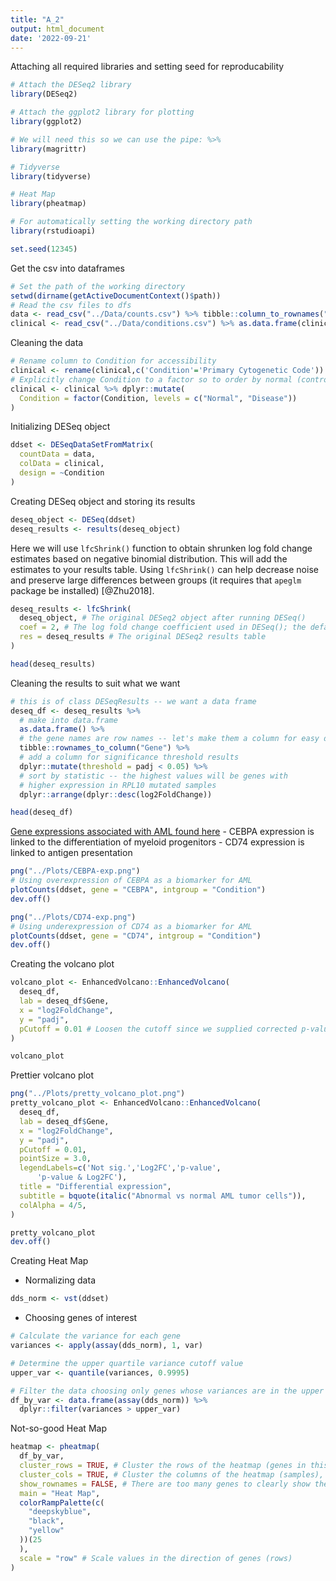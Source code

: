 ```yaml
---
title: "A_2"
output: html_document
date: '2022-09-21'
---
```


Attaching all required libraries and setting seed for reproducability
```r
# Attach the DESeq2 library
library(DESeq2)

# Attach the ggplot2 library for plotting
library(ggplot2)

# We will need this so we can use the pipe: %>%
library(magrittr)

# Tidyverse
library(tidyverse)

# Heat Map
library(pheatmap)

# For automatically setting the working directory path
library(rstudioapi)

set.seed(12345)
```

Get the csv into dataframes
```r
# Set the path of the working directory
setwd(dirname(getActiveDocumentContext()$path))
# Read the csv files to dfs
data <- read_csv("../Data/counts.csv") %>% tibble::column_to_rownames("Gene") # Set "Gene" column to index
clinical <- read_csv("../Data/conditions.csv") %>% as.data.frame(clinical)
```

Cleaning the data
```r
# Rename column to Condition for accessibility
clinical <- rename(clinical,c('Condition'='Primary Cytogenetic Code'))
# Explicitly change Condition to a factor so to order by normal (control):disease
clinical <- clinical %>% dplyr::mutate(
  Condition = factor(Condition, levels = c("Normal", "Disease"))
)
```

Initializing DESeq object
```r
ddset <- DESeqDataSetFromMatrix(
  countData = data,
  colData = clinical,
  design = ~Condition
)
```

Creating DESeq object and storing its results
```r
deseq_object <- DESeq(ddset)
deseq_results <- results(deseq_object)
```

Here we will use `lfcShrink()` function to obtain shrunken log fold change estimates based on negative binomial distribution.
This will add the estimates to your results table. 
Using `lfcShrink()` can help decrease noise and preserve large differences between groups (it requires that `apeglm` package be installed) [@Zhu2018].
```r
deseq_results <- lfcShrink(
  deseq_object, # The original DESeq2 object after running DESeq()
  coef = 2, # The log fold change coefficient used in DESeq(); the default is 2.
  res = deseq_results # The original DESeq2 results table
)
```

```r
head(deseq_results)
```


Cleaning the results to suit what we want
```r
# this is of class DESeqResults -- we want a data frame
deseq_df <- deseq_results %>%
  # make into data.frame
  as.data.frame() %>%
  # the gene names are row names -- let's make them a column for easy display
  tibble::rownames_to_column("Gene") %>%
  # add a column for significance threshold results
  dplyr::mutate(threshold = padj < 0.05) %>%
  # sort by statistic -- the highest values will be genes with
  # higher expression in RPL10 mutated samples
  dplyr::arrange(dplyr::desc(log2FoldChange))
```

```r
head(deseq_df)
```

[Gene expressions associated with AML found here](https://www.ncbi.nlm.nih.gov/pmc/articles/PMC5807040/)
- CEBPA expression is linked to the differentiation of myeloid progenitors 
- CD74 expression is linked to antigen presentation
```r
png("../Plots/CEBPA-exp.png")
# Using overexpression of CEBPA as a biomarker for AML
plotCounts(ddset, gene = "CEBPA", intgroup = "Condition")
dev.off()
```
```r
png("../Plots/CD74-exp.png")
# Using underexpression of CD74 as a biomarker for AML
plotCounts(ddset, gene = "CD74", intgroup = "Condition")
dev.off()
```

Creating the volcano plot
```r
volcano_plot <- EnhancedVolcano::EnhancedVolcano(
  deseq_df,
  lab = deseq_df$Gene,
  x = "log2FoldChange",
  y = "padj",
  pCutoff = 0.01 # Loosen the cutoff since we supplied corrected p-values
)
```
```r
volcano_plot
```

Prettier volcano plot
```r
png("../Plots/pretty_volcano_plot.png")
pretty_volcano_plot <- EnhancedVolcano::EnhancedVolcano(
  deseq_df,
  lab = deseq_df$Gene,
  x = "log2FoldChange",
  y = "padj",
  pCutoff = 0.01,
  pointSize = 3.0,
  legendLabels=c('Not sig.','Log2FC','p-value',
      'p-value & Log2FC'),
  title = "Differential expression",
  subtitle = bquote(italic("Abnormal vs normal AML tumor cells")),
  colAlpha = 4/5,
)
```
```r
pretty_volcano_plot
dev.off()
```

Creating Heat Map

- Normalizing data
```r
dds_norm <- vst(ddset)
```

- Choosing genes of interest
```r
# Calculate the variance for each gene
variances <- apply(assay(dds_norm), 1, var)

# Determine the upper quartile variance cutoff value
upper_var <- quantile(variances, 0.9995)

# Filter the data choosing only genes whose variances are in the upper quartile
df_by_var <- data.frame(assay(dds_norm)) %>%
  dplyr::filter(variances > upper_var)
```

Not-so-good Heat Map
```r
heatmap <- pheatmap(
  df_by_var,
  cluster_rows = TRUE, # Cluster the rows of the heatmap (genes in this case)
  cluster_cols = TRUE, # Cluster the columns of the heatmap (samples),
  show_rownames = FALSE, # There are too many genes to clearly show the labels
  main = "Heat Map",
  colorRampPalette(c(
    "deepskyblue",
    "black",
    "yellow"
  ))(25
  ),
  scale = "row" # Scale values in the direction of genes (rows)
)
```

